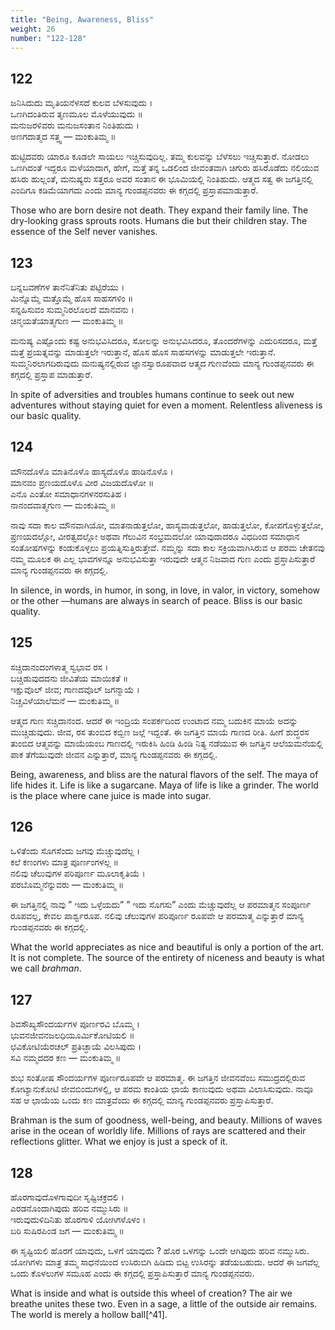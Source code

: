 ```yaml
---
title: "Being, Awareness, Bliss"
weight: 26
number: "122-128"
---
```


## 122

ಜನಿಸಿದುದು ಮೃತಿಯನೆಳಸದೆ ಕುಲವ ಬೆಳಸುವುದು ।  
ಒಣಗಿದಂತಿರುವ ತೃಣಮೂಲ ಮೊಳೆಯುವುದು ॥  
ಮನುಜರಳಿವರು ಮನುಜಸಂತಾನ ನಿಂತಿಹುದು ।  
ಅಣಗದಾತ್ಮದ ಸತ್ತ್ವ — ಮಂಕುತಿಮ್ಮ ॥

ಹುಟ್ಟಿದವರು ಯಾರೂ ಕೂಡಲೇ ಸಾಯಲು ಇಚ್ಚಿಸುವುದಿಲ್ಲ. ತಮ್ಮ ಕುಲವನ್ನು ಬೆಳೆಸಲು ಇಚ್ಚಿಸುತ್ತಾರೆ. ನೋಡಲು ಒಣಗಿದಂತೆ ಇದ್ದರೂ ಮಳೆಯಾದಾಗ, ಹೇಗೆ, ಮತ್ತೆ ತನ್ನ ಒಡಲಿಂದ ಜೀವಂತವಾಗಿ ಚಿಗುರು ಹಸಿರೊಡೆದು ನಲಿಯುವ ಹಸಿರು ಹುಲ್ಲಂತೆ, ಮನುಷ್ಯರು ಸತ್ತರೂ ಅವರ ಸಂತಾನ ಈ ಭೂಮಿಯಲ್ಲಿ ನಿಂತಿಹುದು. ಆತ್ಮದ ಸತ್ವ ಈ ಜಗತ್ತಿನಲ್ಲಿ ಎಂದಿಗೂ ಕಡಿಮೆಯಾಗದು ಎಂದು ಮಾನ್ಯ ಗುಂಡಪ್ಪನವರು ಈ ಕಗ್ಗದಲ್ಲಿ ಪ್ರಸ್ತಾಪಮಾಡುತ್ತಾರೆ.

Those who are born desire not death. They expand their family line. The dry-looking grass sprouts roots. Humans die but their children stay. The essence of the Self never vanishes.

## 123

ಬನ್ನಬವಣೆಗಳ ತಾನೆನಿತೆನಿತು ಪಟ್ಟಿರೆಯು ।  
ಮಿನ್ನೊಮ್ಮೆ ಮತ್ತೊಮ್ಮೆ ಹೊಸ ಸಾಹಸಗಳಿಂ ॥  
ಸನ್ನಹಿಸುವಂ ಸುಮ್ಮನಿರಲೊಲದೆ ಮಾನವನು ।  
ಚಿನ್ಮಯತೆಯಾತ್ಮಗುಣ — ಮಂಕುತಿಮ್ಮ ॥

ಮನುಷ್ಯ ಎಷ್ಟೊಂದು ಕಷ್ಟ ಅನುಭವಿಸಿದರೂ, ಸೋಲನ್ನು ಅನುಭವಿಸಿದರೂ, ತೊಂದರೆಗಳನ್ನು ಎದುರಿಸದರೂ, ಮತ್ತೆ ಮತ್ತೆ ಪ್ರಯತ್ನವನ್ನು ಮಾಡುತ್ತಲೇ ಇರುತ್ತಾನೆ, ಹೊಸ ಹೊಸ ಸಾಹಸಗಳನ್ನು ಮಾಡುತ್ತಲೇ ಇರುತ್ತಾನೆ. ಸುಮ್ಮನಿರಲಾಗದಿರುವುದು ಮನುಷ್ಯನಲ್ಲಿರುವ ಜ್ಞಾನಸ್ವಾರೂಪವಾದ ಆತ್ಮದ ಗುಣವೆಂದು ಮಾನ್ಯ ಗುಂಡಪ್ಪನವರು ಈ ಕಗ್ಗದಲ್ಲಿ ಪ್ರಸ್ತಾಪ ಮಾಡುತ್ತಾರೆ.

In spite of adversities and troubles humans continue to seek out new adventures without staying quiet for even a moment. Relentless aliveness is our basic quality.

## 124

ಮೌನದೊಳೊ ಮಾತಿನೊಳೊ ಹಾಸ್ಯದೊಳೊ ಹಾಡಿನೊಳೊ ।  
ಮಾನವಂ ಪ್ರಣಯದೊಳೊ ವೀರ ವಿಜಯದೊಳೋ ॥  
ಎನೊ ಎಂತೋ ಸಮಾಧಾನಗಳನರಸುತಿಹ ।  
ನಾನಂದವಾತ್ಮಗುಣ — ಮಂಕುತಿಮ್ಮ ॥

ನಾವು ಸದಾ ಕಾಲ ಮೌನವಾಗಿಯೋ, ಮಾತನಾಡುತ್ತಲೋ, ಹಾಸ್ಯವಾಡುತ್ತಲೋ, ಹಾಡುತ್ತಲೋ, ಕೋಪಗೊಳ್ಳುತ್ತಲೋ, ಪ್ರಣಯದಲ್ಲೋ, ವೀರತ್ವದಲ್ಲೋ ಅಥವಾ ಗೆಲುವಿನ ಸಂಭ್ರಮದಲೋ ಯಾವುದಾದರೂ ವಿಧದಿಂದ ಸಮಾಧಾನ ಸಂತೋಷಗಳನ್ನು ಕಂಡುಕೊಳ್ಳಲು ಪ್ರಯತ್ನಿಸುತ್ತಿರುತ್ತೇವೆ. ನಮ್ಮನ್ನು ಸದಾ ಕಾಲ ಸಕ್ರಿಯವಾಗಿಸಿರುವ ಆ ಪರಮ ಚೇತನವು ನಮ್ಮ ಮೂಲಕ ಈ ಎಲ್ಲ ಭಾವಗಳನ್ನೂ ಅನುಭವಿಸುತ್ತಾ ಇರುವುದೇ ಆತ್ಮನ ನಿಜವಾದ ಗುಣ ಎಂದು ಪ್ರಸ್ತಾಪಿಸುತ್ತಾರೆ ಮಾನ್ಯ ಗುಂಡಪ್ಪನವರು ಈ ಕಗ್ಗದಲ್ಲಿ.

In silence, in words, in humor, in song, in love, in valor, in victory, somehow or the other —humans are always in search of peace. Bliss is our basic quality.

## 125

ಸಚ್ಚಿದಾನಂದಂಗಳಾತ್ಮ ಸ್ವಭಾವ ರಸ ।  
ಬಚ್ಚಿಡುವುದದನು ಜೀವಿತೆಯ ಮಾಯಿಕತೆ ॥  
ಇಕ್ಷುವೊಲ್ ಜೀವ; ಗಾಣದವೊಲ್ ಜಗನ್ಮಾಯೆ ।  
ನಿಚ್ಚವಿಳೆಯಾಲೆಮನೆ — ಮಂಕುತಿಮ್ಮ ॥

ಆತ್ಮದ ಗುಣ ಸಚ್ಚಿದಾನಂದ. ಆದರೆ ಈ ಇಂದ್ರಿಯ ಸಂಪರ್ಕದಿಂದ ಉಂಟಾದ ನಮ್ಮ ಬದುಕಿನ ಮಾಯೆ ಅದನ್ನು ಮುಚ್ಚಿಡುವುದು. ಜೀವ, ರಸ ತುಂಬಿದ ಕಬ್ಬಿಣ ಜಲ್ಲೆ ಇದ್ದಂತೆ. ಈ ಜಗತ್ತಿನ ಮಾಯೆ ಗಾಣದ ರೀತಿ. ಹೀಗೆ ಶುದ್ಧರಸ ತುಂಬಿದ ಆತ್ಮವನ್ನು ಮಾಯೆಯಂಬ ಗಾಣದಲ್ಲಿ ಇರುಕಿಸಿ ಹಿಂಡಿ ಹಿಂಡಿ ನಿತ್ಯ ನಡೆಯುವ ಈ ಜಗತ್ತಿನ ಆಲೆಯಮನೆಯಲ್ಲಿ ಪಾಕ ತೆಗೆಯುವುದೇ ಜೀವನ ಎನ್ನುತ್ತಾರೆ, ಮಾನ್ಯ ಗುಂಡಪ್ಪನವರು ಈ ಕಗ್ಗದಲ್ಲಿ.

Being, awareness, and bliss are the natural flavors of the self. The maya of life hides it. Life is like a sugarcane. Maya of life is like a grinder. The world is the place where cane juice is made into sugar.

## 126

ಒಳಿತೆಂದು ಸೊಗಸೆಂದು ಜಗವು ಮೆಚ್ಚುವುದೆಲ್ಲ ।  
ಕಲೆ ಕಣಂಗಳು ಮಾತ್ರ ಪೂರ್ಣಂಗಳಲ್ಲ ॥  
ನಲಿವು ಚೆಲುವುಗಳ ಪರಿಪೂರ್ಣ ಮೂಲಾಕೃತಿಯೆ ।  
ಪರಬೊಮ್ಮನೆನ್ನುವರು — ಮಂಕುತಿಮ್ಮ ॥

ಈ ಜಗತ್ತಿನಲ್ಲಿ ನಾವು ” ಇದು ಒಳ್ಳೆಯದು” ” ಇದು ಸೊಗಸು” ಎಂದು ಮೆಚ್ಚುವುದೆಲ್ಲ ಆ ಪರಮಾತ್ಮನ ಸಂಪೂರ್ಣ ರೂಪವಲ್ಲ, ಕೇವಲ ಪಾರ್ಶ್ವರೂಪ. ನಲಿವು ಚೆಲುವುಗಳ ಪರಿಪೂರ್ಣ ರೂಪವೇ ಆ ಪರಮಾತ್ಮ ಎನ್ನುತ್ತಾರೆ ಮಾನ್ಯ ಗುಂಡಪ್ಪನವರು ಈ ಕಗ್ಗದಲ್ಲಿ.

What the world appreciates as nice and beautiful is only a portion of the art. It is not complete. The source of the entirety of niceness and beauty is what we call _brahman_.

## 127

ಶಿವಸೌಖ್ಯಸೌಂದರ್ಯಗಳ ಪೂರ್ಣರವಿ ಬೊಮ್ಮ ।  
ಭುವನಜೀವನಜಲಧಿಯೂರ್ಮಿಕೋಟಿಯಲಿ ॥  
ಛವಿಕೋಟಿಯೆರಚಲ್ ಪ್ರತಿಚ್ಛಾಯೆ ವಿಲಸಿಪುದು ।  
ಸವಿ ನಮ್ಮದದರ ಕಣ — ಮಂಕುತಿಮ್ಮ ॥

ಶುಭ ಸಂತೋಷ ಸೌಂದರ್ಯಗಳ ಪೂರ್ಣರೂಪವೇ ಆ ಪರಮಾತ್ಮ. ಈ ಜಗತ್ತಿನ ಜೀವನವೆಂಬ ಸಮುದ್ರದಲ್ಲಿರುವ ಕೋಟ್ಯಾನುಕೋಟಿ ಜೀವಬಿಂದುಗಳಲ್ಲಿ, ಆ ಪರಮ ಕಾಂತಿಯ ಛಾಯೆ ಕಾಣುವುದು ಅಥವಾ ವಿಲಾಸಿಸುವುದು. ನಾವೂ ಸಹ ಆ ಛಾಯೆಯ ಒಂದು ಕಣ ಮಾತ್ರವೆಂದು ಈ ಕಗ್ಗದಲ್ಲಿ ಮಾನ್ಯ ಗುಂಡಪ್ಪನವರು ಪ್ರಸ್ತಾಪಿಸುತ್ತಾರೆ.

Brahman is the sum of goodness, well-being, and beauty. Millions of waves arise in the ocean of worldly life. Millions of rays are scattered and their reflections glitter. What we enjoy is just a speck of it.

## 128

ಹೊರಗಾವುದೊಳಗಾವುದೀ ಸೃಷ್ಟಿಚಕ್ರದಲಿ ।  
ಎರಡನೊಂದಾಗಿಪುದು ಹರಿವ ನಮ್ಮುಸಿರು ॥  
ಇರುವುದುಳಿದಿನಿತು ಹೊರಗಾಳಿ ಯೋಗಿಗಳೊಳಂ ।  
ಬರಿ ಸುಷಿರಪಿಂಡ ಜಗ — ಮಂಕುತಿಮ್ಮ ॥

ಈ ಸೃಷ್ಟಿಯಲಿ ಹೊರಗೆ ಯಾವುದು, ಒಳಗೆ ಯಾವುದು ? ಹೊರ ಒಳಗನ್ನು ಒಂದೇ ಆಗಿಪುದು ಹರಿವ ನಮ್ಮುಸಿರು. ಯೋಗಿಗಳು ಮಾತ್ರ ತಮ್ಮ ಸಾಧನೆಯಿಂದ ಉಸಿರುಬಿಗಿ ಹಿಡಿದು ಬಿಟ್ಟ ಉಸಿರನ್ನು ತಡೆಯಬಹುದು. ಆದರೆ ಈ ಜಗವೆಲ್ಲ ಒಂದು ಕೊಳಲುಗಳ ಸಮೂಹ ಎಂದು ಈ ಕಗ್ಗದಲ್ಲಿ ಪ್ರಸ್ತಾಪಿಸುತ್ತಾರೆ ಮಾನ್ಯ ಗುಂಡಪ್ಪನವರು.

What is inside and what is outside this wheel of creation? The air we breathe unites these two. Even in a sage, a little of the outside air remains. The world is merely a hollow ball[^41].
